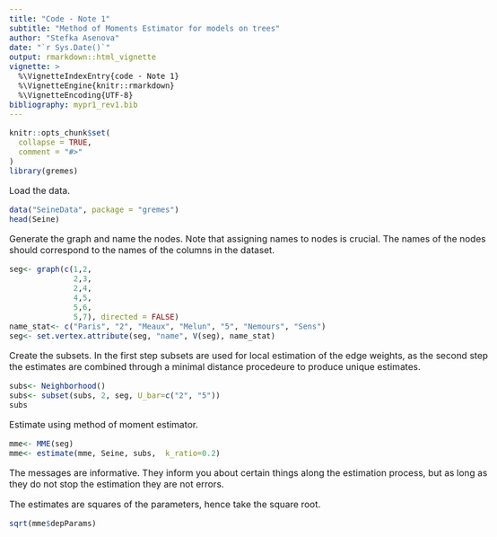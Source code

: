 ---
title: "Code - Note 1"
subtitle: "Method of Moments Estimator for models on trees"
author: "Stefka Asenova"
date: "`r Sys.Date()`"
output: rmarkdown::html_vignette
vignette: >
  %\VignetteIndexEntry{code - Note 1}
  %\VignetteEngine{knitr::rmarkdown}
  %\VignetteEncoding{UTF-8}
bibliography: mypr1_rev1.bib
---


<style type="text/css">
  body{
  font-size: 12pt;
  max-width: 1000px;
  margin-left: auto;
  margin-right: auto;
}
</style>



```{r setup, include = FALSE}
knitr::opts_chunk$set(
  collapse = TRUE,
  comment = "#>"
)
library(gremes)

```

Load the data.
```{r}
data("SeineData", package = "gremes")
head(Seine)

```

Generate the graph and name the nodes. Note that assigning names to nodes is crucial. The names of the nodes should correspond to the names of the columns in the dataset.

```{r}
seg<- graph(c(1,2,
              2,3,
              2,4,
              4,5,
              5,6,
              5,7), directed = FALSE)
name_stat<- c("Paris", "2", "Meaux", "Melun", "5", "Nemours", "Sens")
seg<- set.vertex.attribute(seg, "name", V(seg), name_stat) 

```

Create the subsets. In the first step subsets are used for local estimation of the edge weights, as the second step the estimates are combined through a minimal distance procedeure to produce unique estimates.

```{r}
subs<- Neighborhood()
subs<- subset(subs, 2, seg, U_bar=c("2", "5"))
subs 

```

Estimate using method of moment estimator. 

```{r}
mme<- MME(seg)
mme<- estimate(mme, Seine, subs,  k_ratio=0.2)

```

The messages are informative. They inform you about certain things along the estimation process, but as long as they do not stop the estimation they are not errors. 

The estimates are squares of the parameters, hence take the square root.

```{r}
sqrt(mme$depParams)

```

